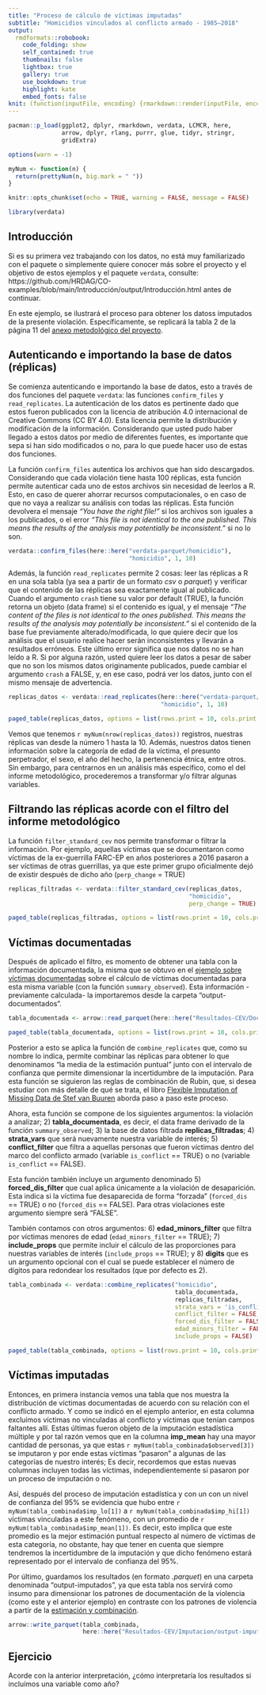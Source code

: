 ```yaml
---
title: "Proceso de cálculo de víctimas imputadas"
subtitle: "Homicidios vinculados al conflicto armado - 1985–2018"
output:
  rmdformats::robobook:
    code_folding: show
    self_contained: true
    thumbnails: false
    lightbox: true
    gallery: true
    use_bookdown: true
    highlight: kate
    embed_fonts: false
knit: (function(inputFile, encoding) {rmarkdown::render(inputFile, encoding = encoding, output_dir = "../output") })
---
```


```r

pacman::p_load(ggplot2, dplyr, rmarkdown, verdata, LCMCR, here,
               arrow, dplyr, rlang, purrr, glue, tidyr, stringr, 
               gridExtra)

options(warn = -1)
```

```r

myNum <- function(n) {
  return(prettyNum(n, big.mark = " "))
}

knitr::opts_chunk$set(echo = TRUE, warning = FALSE, message = FALSE)

```

```r

library(verdata)

```

## Introducción {-}

Si es su primera vez trabajando con los datos, no está muy familiarizado con el 
paquete o simplemente quiere conocer más sobre el proyecto y el objetivo de 
estos ejemplos y el paquete `verdata`, consulte:
https://github.com/HRDAG/CO-examples/blob/main/Introducción/output/Introducción.html 
antes de continuar. 

En este ejemplo, se ilustrará el proceso para obtener los datoss imputados de 
la presente violación. Específicamente, se replicará la tabla 2 de la página 
11 del [anexo metodológico del proyecto](https://www.comisiondelaverdad.co/anexo-proyecto-jep-cevhrdag).

## Autenticando e importando la base de datos (réplicas) {-}

Se comienza autenticando e importando la base de datos, esto a 
través de dos funciones del paquete `verdata`: las funciones `confirm_files` y 
`read_replicates`. La autenticación de los datos es pertinente dado que estos 
fueron publicados con la licencia de atribución 4.0 internacional de Creative 
Commons (CC BY 4.0). Esta licencia permite la distribución y modificación de la 
información. Considerando que usted pudo haber llegado a estos datos por medio 
de diferentes fuentes, es importante que sepa si han sido modificados o no, para 
lo que puede hacer uso de estas dos funciones. 

La función `confirm_files` autentica los archivos que han sido descargados. 
Considerando que cada violación tiene hasta 100 réplicas, esta función permite
autenticar cada uno de estos archivos sin necesidad de leerlos a R. Esto, en 
caso de querer ahorrar recursos computacionales, o en caso de que no vaya a 
realizar su análisis con todas las réplicas. Esta función devolvera el mensaje 
_"You have the right file!"_ si los archivos son iguales a los publicados, o 
el error _"This file is not identical to the one published. This means the results of the analysis may potentially be inconsistent."_ si no lo son. 

```r

verdata::confirm_files(here::here("verdata-parquet/homicidio"), 
                                  "homicidio", 1, 10)

```

Además, la función `read_replicates` permite 2 cosas: leer las réplicas a R en
una sola tabla (ya sea a partir de un formato *csv* o *parquet*) y verificar 
que el contenido de las réplicas sea exactamente igual al publicado.
Cuando el argumento `crash` tiene su valor por default (TRUE), la función 
retorna un objeto (data frame) si el contenido es igual, y el mensaje
_"The content of the files is not identical to the ones published. This means the results of the analysis may potentially be inconsistent."_ si el contenido de la base fue 
previamente alterado/modificada, lo que quiere decir que los análisis que el 
usuario realice hacer serán inconsistentes y llevarán a resultados erróneos. 
Este último error significa que nos datos no se han leído a R. Si por alguna 
razón, usted quiere leer los datos a pesar de saber que no son los mismos datos 
originamente publicados, puede cambiar el argumento `crash` a FALSE, y, 
en ese caso, podrá ver los datos, junto con el mismo mensaje de advertencia. 

```r

replicas_datos <- verdata::read_replicates(here::here("verdata-parquet/homicidio"),
                                           "homicidio", 1, 10)

paged_table(replicas_datos, options = list(rows.print = 10, cols.print = 5))

```

Vemos que tenemos `r myNum(nrow(replicas_datos))` registros, nuestras réplicas 
van desde la número 1 hasta la 10. Además, nuestros datos tienen información 
sobre la categoría de edad de la víctima, el presunto perpetrador, el sexo, 
el año del hecho, la pertenencia étnica, entre otros. 
Sin embargo, para centrarnos en un análisis más específico, como el del informe
metodológico, procederemos a transformar y/o filtrar algunas variables. 

## Filtrando las réplicas acorde con el filtro del informe metodológico {-}

La función `filter_standard_cev` nos permite transformar o filtrar la
información. Por ejemplo, aquellas víctimas que se documentaron como víctimas 
de la ex-guerrilla FARC-EP en años posteriores a 2016 pasaron a ser víctimas de 
otras guerrillas, ya que este primer grupo oficialmente dejó de existir después 
de dicho año (`perp_change` = TRUE)

```r

replicas_filtradas <- verdata::filter_standard_cev(replicas_datos,
                                                   "homicidio", 
                                                   perp_change = TRUE)

paged_table(replicas_filtradas, options = list(rows.print = 10, cols.print = 5))

```

## Víctimas documentadas {-}

Después de aplicado el filtro, es momento de obtener una tabla con la información
documentada, la misma que se obtuvo en el [ejemplo sobre víctimas documentadas](https://github.com/HRDAG/CO-examples/blob/main/Resultados-CEV/Documentados/output/homicidio-is_conflict-documentado.html) sobre el cálculo de víctimas documentadas para 
esta misma variable (con la función `summary_observed`). Esta información 
-previamente calculada- la importaremos desde la carpeta "output-documentados". 

```r

tabla_documentada <- arrow::read_parquet(here::here("Resultados-CEV/Documentados/output-documentados/homicidio-is_conflict-documentado.parquet"))

paged_table(tabla_documentada, options = list(rows.print = 10, cols.print = 5))

```

Posterior a esto se aplica la función de `combine_replicates` que,
como su nombre lo indica, permite combinar las réplicas para obtener lo que 
denominamos "la media de la estimación puntual" junto con el intervalo de 
confianza que permite dimensionar la incertidumbre de la imputación. Para esta 
función se siguieron las reglas de combinación de Rubin, que, si desea estudiar con 
más detalle de qué se trata, el libro [Flexible Imputation of Missing Data de Stef van Buuren](https://stefvanbuuren.name/fimd/) aborda paso a paso este proceso. 

Ahora, esta función se compone de los siguientes argumentos: la violación a 
analizar; 2) **tabla_documentada**, es decir, el data frame 
derivado de la función `summary_observed`; 3) la base de datos 
filtrada **replicas_filtradas**; 4) **strata_vars** que será nuevamente nuestra 
variable de interés; 5) **conflict_filter** que filtra a aquellas personas
que fueron víctimas dentro del marco del conflicto armado (variable `is_conflict` 
== TRUE) o no (variable `is_conflict` == FALSE). 

Esta función también incluye un argumento denominado 5) **forced_dis_filter** que 
cual aplica únicamente a la violación de desaparición. Esta indica si la víctima
fue desaparecida de forma "forzada" (`forced_dis` == TRUE) o no (`forced_dis` == FALSE). 
Para otras violaciones este argumento siempre será "FALSE". 

También contamos con otros argumentos: 6) **edad_minors_filter** que filtra por 
víctimas menores de edad (`edad_minors_filter` == TRUE); 7) **include_props** 
que permite incluir el cálculo de las proporciones para nuestras variables de 
interés (`include_props` == TRUE); y 8) **digits** que es un argumento opcional 
con el cual se puede establecer el número de dígitos para redondear los 
resultados (que por defecto es 2).

```r

tabla_combinada <- verdata::combine_replicates("homicidio", 
                                               tabla_documentada,
                                               replicas_filtradas, 
                                               strata_vars = 'is_conflict', 
                                               conflict_filter = FALSE,
                                               forced_dis_filter = FALSE, 
                                               edad_minors_filter = FALSE,
                                               include_props = FALSE)

paged_table(tabla_combinada, options = list(rows.print = 10, cols.print = 5))

```

## Víctimas imputadas {-}

Entonces, en primera instancia vemos una tabla que nos muestra la distribución 
de víctimas documentadas de acuerdo con su relación con el conflicto armado. Y como 
se indicó en el ejemplo anterior, en esta columna excluímos víctimas no vinculadas
al conflicto y víctimas que tenían campos faltantes allí. Estas últimas fueron 
objeto de la imputación estadística múltiple y por tal razón vemos que en 
la columna **imp_mean** hay una mayor cantidad de personas, ya que estas
`r myNum(tabla_combinada$observed[3])` se imputaron y por ende estas víctimas 
"pasaron" a algunas de las categorías de nuestro interés; Es decir, recordemos 
que estas nuevas columnas incluyen todas las víctimas, independientemente si 
pasaron por un proceso de imputación o no.

Así, después del proceso de imputación estadística y con un con un nivel de 
confianza del 95% se evidencia que hubo entre `r myNum(tabla_combinada$imp_lo[1])` a
`r myNum(tabla_combinada$imp_hi[1])` víctimas vinculadas a este fenómeno,
con un promedio de `r myNum(tabla_combinada$imp_mean[1])`. Es decir, esto implica
que este promedio es la mejor estimación puntual respecto al número de víctimas de 
esta categoría, no obstante, hay que tener en cuenta que siempre tendremos la 
incertidumbre de la imputación y que dicho fenómeno estará representado por el
intervalo de confianza del 95%.

Por último, guardamos los resultados (en formato *.parquet*) en una carpeta 
denominada "output-imputados", ya que esta tabla nos servirá como insumo para 
dimensionar los patrones de documentación de la violencia (como este y el anterior
ejemplo) en contraste con los patrones de violencia a partir de la [estimación y combinación](https://github.com/HRDAG/CO-examples/blob/main/Resultados-CEV/Estimacion/output/homicidio-is_conflict-estimacion.html).
```r

arrow::write_parquet(tabla_combinada,
                     here::here("Resultados-CEV/Imputacion/output-imputados/homicidio-is_conflict-imputados.parquet"))
```

## Ejercicio {-}

Acorde con la anterior interpretación, ¿cómo interpretaría los resultados 
si incluímos una variable como año?